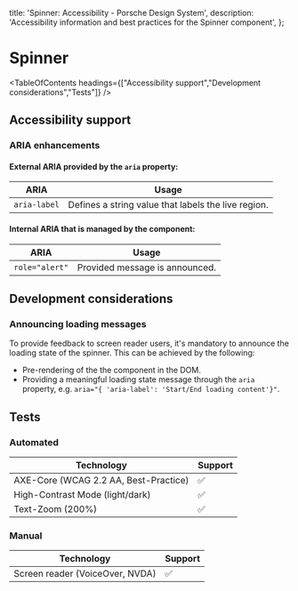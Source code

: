 
  title: 'Spinner: Accessibility - Porsche Design System',
  description: 'Accessibility information and best practices for the Spinner component',
};

# Spinner <ComponentStatus tagName="p-spinner"></ComponentStatus>

<TableOfContents headings={["Accessibility support","Development considerations","Tests"]} />

## Accessibility support

### ARIA enhancements

#### External **ARIA** provided by the `aria` property:

| ARIA         | Usage                                               |
| ------------ | --------------------------------------------------- |
| `aria-label` | Defines a string value that labels the live region. |

#### Internal **ARIA** that is managed by the component:

| ARIA           | Usage                          |
| -------------- | ------------------------------ |
| `role="alert"` | Provided message is announced. |

## Development considerations

### Announcing loading messages

To provide feedback to screen reader users, it's mandatory to announce the loading state of the spinner. This can be
achieved by the following:

- Pre-rendering of the the component in the DOM.
- Providing a meaningful loading state message through the `aria` property, e.g.
  `aria="{ 'aria-label': 'Start/End loading content'}"`.

## Tests

### Automated

| Technology                            | Support |
| ------------------------------------- | ------- |
| AXE-Core (WCAG 2.2 AA, Best-Practice) | ✅      |
| High-Contrast Mode (light/dark)       | ✅      |
| Text-Zoom (200%)                      | ✅      |

### Manual

| Technology                      | Support |
| ------------------------------- | ------- |
| Screen reader (VoiceOver, NVDA) | ✅      |
